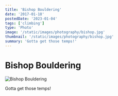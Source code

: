 ```yaml
---
title: 'Bishop Bouldering'
date: '2017-01-18'
postedDate: '2023-01-04'
tags: ['climbing']
type: 'Photo'
image: '/static/images/photography/bishop.jpg'
thumbnail: '/static/images/photography/bishop.jpg'
summary: 'Gotta get those temps!'
---
```


# Bishop Bouldering

![Bishop Bouldering](/static/images/photography/bishop.jpg)

Gotta get those temps!
